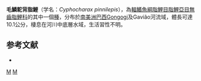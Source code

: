 {{Speciesbox 
| taxon = Cyphocharax pinnilepis
| status = NE
| status_system = IUCN3.1
| authority =  [[Vari|Vari]], [[Zanata|Zanata]] & [[Camelier|Camelier]], 2010
| synonyms = 
}}
'''毛鱗駝背脂鯉'''（学名：''Cyphocharax pinnilepis''），為[[輻鰭魚綱|輻鰭魚綱]][[脂鯉目|脂鯉目]][[脂鯉亞目|脂鯉亞目]][[無齒脂鯉科|無齒脂鯉科]]的其中一個[[種|種]]，分布於[[南美洲|南美洲]][[巴西|巴西]]Gongogi及Gavião河流域，體長可達10.1公分，棲息在河川中底層水域，生活習性不明。

==参考文献==
{{refbegin}}
*{{FishBase_species|genus=Cyphocharax|species=pinnilepis|year=2013|month=8}}
{{refend}}
{{Taxonbar|from=Q6421598}}

[[Category:駝背脂鯉屬|M]]
[[Category:2010年描述的鱼类|M]]


{{魚類小作品}}